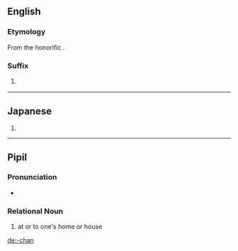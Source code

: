 ==English==

===Etymology===
From the {{etyl|ja|en}} honorific {{term|ちゃん|lang=ja}}.

===Suffix===
{{en-suffix}}

# {{cx|anime and manga fandom|lang=en}} {{non-gloss definition|Appended to a person's name or nickname to indicate familiarity or cuteness.}}

----

==Japanese==
{{ja-romaji}}

# {{ja-romanization of|ちゃん}}

----

==Pipil==

===Pronunciation===
* {{a|standard}} {{IPA|/t͡ʃaŋ/|lang=ppl}}

===Relational Noun===
{{head|ppl|relational}}

# at or to one's home or house
#: {{ux|ppl|Tiajket ka nu'''chan''' pal titakwat|We went to my house to eat}}

{{ppl-rel|c|han}}

[[de:-chan]]